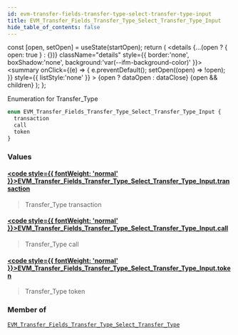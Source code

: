 ```yaml
---
id: evm-transfer-fields-transfer-type-select-transfer-type-input
title: EVM_Transfer_Fields_Transfer_Type_Select_Transfer_Type_Input
hide_table_of_contents: false
---
```







  const [open, setOpen] = useState(startOpen);
  return (
    <details {...(open ? { open: true } : {})} className="details" style={{ border:'none', boxShadow:'none', background:'var(--ifm-background-color)' }}>
      <summary
        onClick={(e) => {
          e.preventDefault();
          setOpen((open) => !open);
        }}
        style={{ listStyle:'none' }}
      >
      {open ? dataOpen : dataClose}
      </summary>
      {open && children}
    </details>
  );
};




Enumeration for Transfer_Type


```graphql
enum EVM_Transfer_Fields_Transfer_Type_Select_Transfer_Type_Input {
  transaction
  call
  token
}
```




### Values

#### [<code style={{ fontWeight: 'normal' }}>EVM_Transfer_Fields_Transfer_Type_Select_Transfer_Type_Input.<b>transaction</b></code>](#) 
> Transfer_Type transaction
> 

#### [<code style={{ fontWeight: 'normal' }}>EVM_Transfer_Fields_Transfer_Type_Select_Transfer_Type_Input.<b>call</b></code>](#) 
> Transfer_Type call
> 

#### [<code style={{ fontWeight: 'normal' }}>EVM_Transfer_Fields_Transfer_Type_Select_Transfer_Type_Input.<b>token</b></code>](#) 
> Transfer_Type token
> 



### Member of

[`EVM_Transfer_Fields_Transfer_Type_Select_Transfer_Type`](/docs/graphql-reference/inputs/evm-transfer-fields-transfer-type-select-transfer-type)  <Badge class="secondary" text="input"/>

